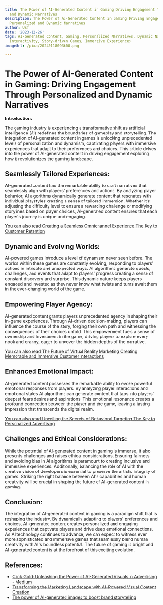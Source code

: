 ```yaml
---
title: The Power of AI-Generated Content in Gaming Driving Engagement Through Personalized
  and Dynamic Narratives
description: The Power of AI-Generated Content in Gaming Driving Engagement Through
  Personalized and Dynamic Narratives
author: Usf
date: '2023-12-26'
tags: AI-Generated Content, Gaming, Personalized Narratives, Dynamic Narratives, Engagement,
  Interactivity, Story-driven Games, Immersive Experiences
imageUrl: /pixa/20240118093600.png

---
```

# The  Power of  AI-Generated Content in  Gaming: Driving Engagement Through Personalized and Dynamic Narratives

**Introduction:**

The gaming industry is experiencing a transformative shift as artificial intelligence (AI) redefines the boundaries of gameplay and storytelling. The integration of AI-generated content in games is  unlocking  unprecedented levels of personalization and dynamism, captivating players with immersive experiences  that adapt to their preferences and choices. This article delves into the power  of AI-generated content in driving engagement exploring how it revolutionizes the  gaming landscape.

## Seamlessly Tailored Experiences:

AI-generated  content has the remarkable ability to craft narratives  that seamlessly align with players' preferences and actions. By analyzing player behavior, AI algorithms dynamically generate content that resonates with individual playstyles creating a sense  of  tailored immersion. Whether it's adjusting the  difficulty level to ensure  a rewarding challenge or modifying storylines based on player choices, AI-generated content ensures  that each player's journey is unique and engaging.

[You can also read Creating a Seamless Omnichannel Experience The  Key to Customer Retention](Creating%20a%20Seamless%20Omnichannel%20Experience%20The%20Key%20to%20Customer%20Retention)


## Dynamic and Evolving Worlds:

AI-powered games introduce a level  of dynamism never seen before. The worlds within these games are constantly evolving, responding to players' actions in intricate and unexpected ways. AI algorithms generate quests,  challenges, and events that adapt to players' progress creating  a sense of constant discovery and surprise.  This dynamic nature  keeps players  engaged and invested as they never know what twists and turns await them in the ever-changing world of the game.

## Empowering Player Agency:

AI-generated  content grants players  unprecedented agency in shaping their in-game experiences. Through AI-driven decision-making, players can influence  the course of the  story, forging their own path and witnessing the consequences of  their choices unfold. This empowerment fuels a sense  of ownership and investment  in the game, driving players to explore every nook and cranny, eager to uncover the hidden depths of the narrative.

[You can also read The Future of Virtual Reality Marketing Creating Memorable and Immersive Customer Interactions](The%20Future%20of%20Virtual%20Reality%20Marketing%20Creating%20Memorable%20and%20Immersive%20Customer%20Interactions)


## Enhanced Emotional  Impact:

AI-generated content possesses the remarkable ability to evoke powerful emotional responses from  players. By analyzing player interactions and emotional states AI algorithms can generate content that taps  into players' deepest fears desires and aspirations. This emotional resonance creates a profound connection between the player and the game,  leaving a lasting  impression that transcends  the digital realm.

[You  can  also read Unveiling the Secrets of Behavioral Targeting The Key  to Personalized Advertising](Unveiling%20the%20Secrets%20of%20Behavioral%20Targeting%20The%20Key%20to%20Personalized%20Advertising)


## Challenges  and Ethical  Considerations:

While the  potential of AI-generated content in gaming is immense, it also presents challenges and raises ethical considerations. Ensuring fairness and avoiding bias in AI algorithms is paramount to creating inclusive and immersive experiences. Additionally, balancing the role of  AI with the  creative vision of developers is essential to preserve  the  artistic integrity of games. Striking the right balance  between AI's capabilities and human creativity will be  crucial in shaping the  future of AI-generated content in gaming.

## Conclusion:

The integration of AI-generated content in gaming is a paradigm shift that is reshaping the industry. By dynamically adapting to players' preferences and choices, AI-generated  content  creates personalized and engaging experiences that captivate players and drive  deep  emotional connections. As AI technology continues to advance, we can expect to witness even more sophisticated and immersive games that seamlessly blend human creativity with  AI's boundless potential. The future of gaming is bright and AI-generated content is at the forefront of  this exciting evolution.

## References:
- [Click Gold: Unleashing the Power of AI-Generated Visuals in Advertising - Medium](https://medium.com/@juliovictor2015/click-gold-unleashing-the-power-of-ai-generated-visuals-in-advertising-a1ad83c39512)
- [Transforming the Marketing Landscape with AI-Powered Visual Content Creation](https://techleaderspov.com/2023/05/08/dall-e2-transforming-the-marketing-landscape-with-ai-powered-visual-content-creation/)
- [The power of AI-generated images to boost brand storytelling](https://all-images.ai/en/the-power-of-ai-generated-images-to-boost-brand-storytelling/)
